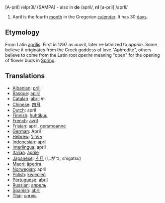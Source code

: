[A-pril] /eIpr3l/ (SAMPA) - also in '''de''' /april/, '''nl''' [a-pril] /aprIl/

#April is the fourth [[month]] in the Gregorian [[calendar]]. It has 30 [[day]]s.

==Etymology==
From Latin [[aprilis]]. First in 1297 as ''aueril'', later re-latinized to ''apprile''. Some believe it originates from the Greek goddess of love "Aphrodite", others believe to come from the Latin root ''aperire'' meaning "open" for the opening of flower buds in [[Spring]]. 

==Translations==
*[[Albanian]]: [[prill]]
*[[Basque]]: [[apiril]]
*[[Catalan]] :[[abril]] ''m''
*[[Chinese]]: [[四月]]
*[[Dutch]]: april
*[[Finnish]]: [[huhtikuu]]
*[[French]]: [[avril]]
*[[Frisian]]: april, [[gersmoanne]]
*[[German]]: April
*[[Hebrew]]: [[אפריל]]
*[[Indonesian]]: april
*[[Interlingua]]: april
*[[Italian]]: [[aprile]]
*[[Japanese]]: [[４月]] (しがつ, shigatsu)
*[[Maori]]: [[äperira]]
*[[Norwegian]]: april
*[[Polish]]: [[kwiecień]]
*[[Portuguese]]: [[abril]]
*[[Russian]]: [[апрель]]
*[[Spanish]]: [[abril]]
*[[Thai]]: [[เมษายน]]